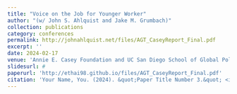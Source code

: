 ```yaml
---
title: "Voice on the Job for Younger Worker"
author: "(w/ John S. Ahlquist and Jake M. Grumbach)"
collection: publications
category: conferences
permalink: http://johnahlquist.net/files/AGT_CaseyReport_Final.pdf
excerpt: ''
date: 2024-02-17
venue: 'Annie E. Casey Foundation and UC San Diego School of Global Policy and Strategy'
slidesurl: #
paperurl: 'http://ethai98.github.io/files/AGT_CaseyReport_Final.pdf'
citation: 'Your Name, You. (2024). &quot;Paper Title Number 3.&quot; <i>GitHub Journal of Bugs</i>. 1(3).'
---
```



